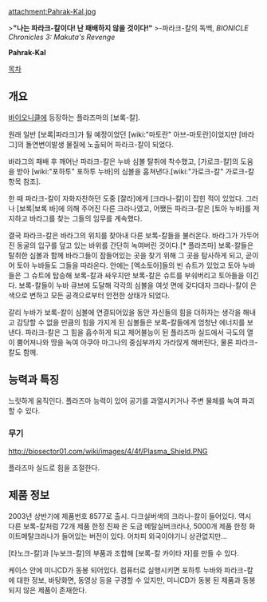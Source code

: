 attachment:Pahrak-Kal.jpg

>'''"나는 파라크-칼이다! 난 패배하지 않을 것이다!"'''
>-파라크-칼의 독백, '' BIONICLE Chronicles 3: Makuta's Revenge''

'''Pahrak-Kal'''

[[목차]]
== 개요 ==
[[바이오니클]]에 등장하는 플라즈마의 [보록-칼].

원래 일반 [보록|파라크]가 될 예정이었던 [wiki:"마토란" 아브-마토란]이었지만 [바라그]의 돌연변이발생 물질에 노출되어 파라크-칼이 되었다.

바라그의 패배 후 깨어난 파라크-칼은 누바 심볼 탈취에 착수했고, [가로크-칼]의 도움을 받아 [wiki:"포하투" 포하투 누바]의 심볼을 훔쳐낸다.[wiki:"가로크-칼" 가로크-칼 항목 참조].

한 때 파라크-칼이 자화자찬하던 도중 [잘라]에게 [크라나-칼]이 잡힌 적이 있었다. 그러나 [보록|보록 바]에 의해 주어진 다른 크라나였고, 어쨌든 파라크-칼은 [토아 누바]를 저지하고 바라그를 찾는 그들의 임무를 계속했다.

결국 파라크-칼은 바라그의 위치를 찾아내 다른 보록-칼들을 불러온다. 바라그가 가두어진 동굴의 입구를 덮고 있는 바위를 간단히 녹여버린 것이다.[* 플라즈마] 보록-칼들은 탈취한 심볼과 함께 바라그들이 잠들어있는 곳을 찾기 위해 그 곳을 탐사하게 되고, 곧이어 토아 누바들도 그들을 따라온다. 안에는 [엑소토아]들의 빈 슈트가 있었고 토아 누바들은 그 슈트에 탑승해 보록-칼과 싸우지만 보록-칼은 슈트를 부숴버리고 토아들을 이긴다. 보록-칼들이 누바 큐브에 도달해 각각의 심볼을 여섯 면에 갖다대자 크라나-칼이 은색으로 변하고 모든 공격으로부터 안전한 상태가 되었다.

갈리 누바가 보록-칼이 심볼에 연결되어있을 동안 자신들의 힘을 더하자는 생각을 해내고 감당할 수 없을 만큼의 힘을 가지게 된 심볼들은 보록-칼들에게 엄청난 에너지를 보낸다. 파라크-칼은 그 힘을 흡수하게 되고 제어불능이 된 플라즈마 실드에서 극도의 열이 뿜어져나와 땅을 녹여 아쿠아 마그나의 중심부까지 가라앉게 해버린다, 물론 파라크-칼도 함께.

== 능력과 특징 ==
느릿하게 움직인다. 플라즈마 능력이 있어 공기를 과열시키거나 주변 물체를 녹여 파괴할 수 있다.

=== 무기 ===
http://biosector01.com/wiki/images/4/4f/Plasma_Shield.PNG

플라즈마 실드로 힘을 조절한다.

== 제품 정보 ==
2003년 상반기에 제품번호 8577로 출시. 다크실버색의 크라나-칼이 들어있다. 역시 다른 보록-칼처럼 72개 제품 한정 진짜 은 도금 메탈실버크라나, 5000개 제품 한정 화이트메탈크라나가 들어있는 버전이 있다. 어차피 외국이야기니 상관없지만...

[타노크-칼]과 [누보크-칼]의 부품과 조합해 [보록-칼 카이타 자]를 만들 수 있다.

케이스 안에 미니CD가 동봉 되어있다. 컴퓨터로 실행시키면 포하투 누바와 파라크-칼에 대한 정보, 바탕화면, 동영상 등을 구경할 수 있지만, 미니CD가 동봉 된 제품과 동봉 되지 않은 제품이 존재한다.
